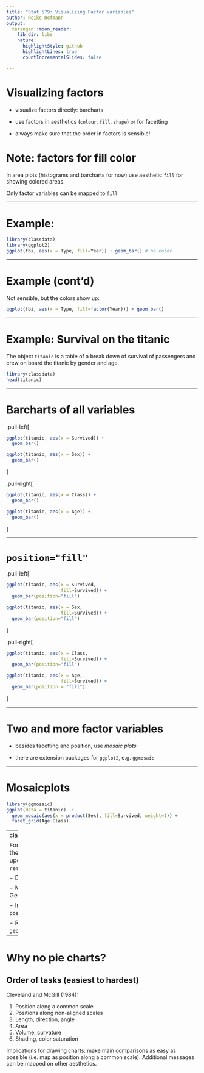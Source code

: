 ```yaml
---
title: "Stat 579: Visualizing Factor variables"
author: Heike Hofmann
output:
  xaringan::moon_reader:
    lib_dir: libs
    nature:
      highlightStyle: github
      highlightLines: true
      countIncrementalSlides: false

---
```


# Visualizing factors

- visualize factors directly: barcharts

- use factors in aesthetics (`colour`, `fill`, `shape`) or for facetting

- always make sure that the order in factors is sensible!


# Note: factors for fill color

In area plots (histograms and barcharts for now) use aesthetic `fill` for showing colored areas.

Only factor variables can be mapped to `fill`

---

# Example: 


```r
library(classdata)
library(ggplot2)
ggplot(fbi, aes(x = Type, fill=Year)) + geom_bar() # no color
```

---

# Example (cont'd) 

Not sensible, but the colors show up:

```r
ggplot(fbi, aes(x = Type, fill=factor(Year))) + geom_bar() 
```


---

# Example: Survival on the titanic

The object `titanic` is a table of a break down of survival of passengers and crew on board the titanic by gender and age.

```r
library(classdata)
head(titanic)
```


---

# Barcharts of all variables

.pull-left[
```r
ggplot(titanic, aes(x = Survived)) +
  geom_bar()

ggplot(titanic, aes(x = Sex)) + 
  geom_bar()
```
]

.pull-right[
```r
ggplot(titanic, aes(x = Class)) + 
  geom_bar()

ggplot(titanic, aes(x = Age)) + 
  geom_bar()
```
]

---

# `position="fill"`

.pull-left[
```r
ggplot(titanic, aes(x = Survived, 
                    fill=Survived)) + 
  geom_bar(position="fill")

ggplot(titanic, aes(x = Sex, 
                    fill=Survived)) + 
  geom_bar(position="fill")
```
]

.pull-right[
```r
ggplot(titanic, aes(x = Class, 
                    fill=Survived)) + 
  geom_bar(position="fill")

ggplot(titanic, aes(x = Age, 
                    fill=Survived)) + 
  geom_bar(position = "fill")
```
]

---

# Two and more factor variables

- besides facetting and position, use *mosaic plots*

- there are extension packages for `ggplot2`, e.g. `ggmosaic`

---

# Mosaicplots

```r
library(ggmosaic)
ggplot(data = titanic)  + 
  geom_mosaic(aes(x = product(Sex), fill=Survived, weight=1)) +
  facet_grid(Age~Class)
```

---
class: inverse
# Your turn 


For this your turn use the `titanic` object from the `classdata` package. (you might have to update the package using the command `remotes::install_github("heike/classdata")`) 

- Draw a barchart of Gender. Interpret.

- Map survival to fill color in the barchart of Gender. Interpret.

- In the previous barchart change the `position` parameter to `"fill"`. Interpret.

- Read up on the `position` parameter in `?geom_bar`. Try out other options for `position`.


---

# Why no pie charts?

## Order of tasks (easiest to hardest)

Cleveland and McGill (1984):

1. Position along a common scale
2. Positions along non-aligned scales
3. Length, direction, angle
6. Area
7. Volume, curvature
9. Shading, color saturation

Implications for drawing charts: make main comparisons as easy as possible (i.e. map as position along a common scale). Additional messages can be mapped on other aesthetics.
